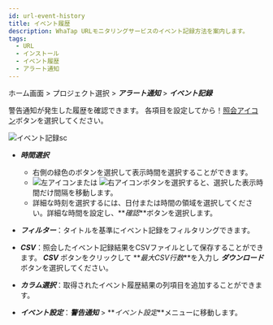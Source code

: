 ```yaml
---
id: url-event-history
title: イベント履歴
description: WhaTap URLモニタリングサービスのイベント記録方法を案内します。
tags:
  - URL
  - インストール
  - イベント履歴
  - アラート通知
---
```


ホーム画面 > プロジェクト選択 > **_アラート通知_** > **_イベント記録_**

警告通知が発生した履歴を確認できます。 各項目を設定してから！[照会アイコン](/img/ico-btn-search.png)ボタンを選択してください。

![イベント記録sc](/img/url-event-history.png)

-   **_時間選択_**

    -   右側の緑色のボタンを選択して表示時間を選択することができます。
    -   ![左アイコン](/img/left-arrow.svg)または ![右アイコン](/img/right-arrow.svg)ボタンを選択すると、選択した表示時間だけ間隔を移動します。
    -   詳細な時刻を選択するには、日付または時間の領域を選択してください。詳細な時間を設定し、**_確認_**ボタンを選択します。

-   **_フィルター_**：タイトルを基準にイベント記録をフィルタリングできます。

-   **_CSV_**：照会したイベント記録結果をCSVファイルとして保存することができます。 **_CSV_** ボタンをクリックして **_最大CSV行数_**を入力し **_ダウンロード_** ボタンを選択してください。

-   **_カラム選択_**：取得されたイベント履歴結果の列項目を追加することができます。

-   **_イベント設定_**：**_警告通知_** > **_イベント設定_**メニューに移動します。

<!-- 

이벤트 기록을 프로젝트에서 조회하고자 하는 경우 ***경고 알림*** > ***이벤트 기록*** 메뉴를 이용할 수 있습니다.

모니터링 중인 프로젝트 화면에서는 실시간으로 발생하는 이벤트에 대해서도 알림을 제공합니다.
![프로젝트 화면 실시간 알림](https://img.whatap.io/media/user_guide_url/13_EventList1.png)

-->
